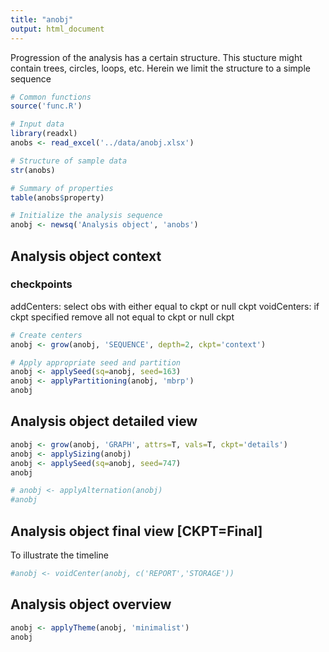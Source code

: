 ```yaml
---
title: "anobj"
output: html_document
---
```

Progression of the analysis has a certain structure. This stucture might contain trees, circles, loops, etc. Herein we limit the structure to a simple sequence

```r
# Common functions
source('func.R')

# Input data
library(readxl)
anobs <- read_excel('../data/anobj.xlsx')

# Structure of sample data
str(anobs)

# Summary of properties
table(anobs$property)

# Initialize the analysis sequence
anobj <- newsq('Analysis object', 'anobs')
```

## Analysis object context

### checkpoints

addCenters: select obs with either equal to ckpt or null ckpt
voidCenters: if ckpt specified remove all not equal to ckpt or null ckpt

```r
# Create centers
anobj <- grow(anobj, 'SEQUENCE', depth=2, ckpt='context')

# Apply appropriate seed and partition
anobj <- applySeed(sq=anobj, seed=163)
anobj <- applyPartitioning(anobj, 'mbrp')
anobj
```

## Analysis object detailed view

```r

anobj <- grow(anobj, 'GRAPH', attrs=T, vals=T, ckpt='details')
anobj <- applySizing(anobj)
anobj <- applySeed(sq=anobj, seed=747)
anobj

# anobj <- applyAlternation(anobj)
#anobj
```

## Analysis object final view [CKPT=Final]

To illustrate the timeline

```r

#anobj <- voidCenter(anobj, c('REPORT','STORAGE'))

```

## Analysis object overview

```r
anobj <- applyTheme(anobj, 'minimalist')
anobj
```


